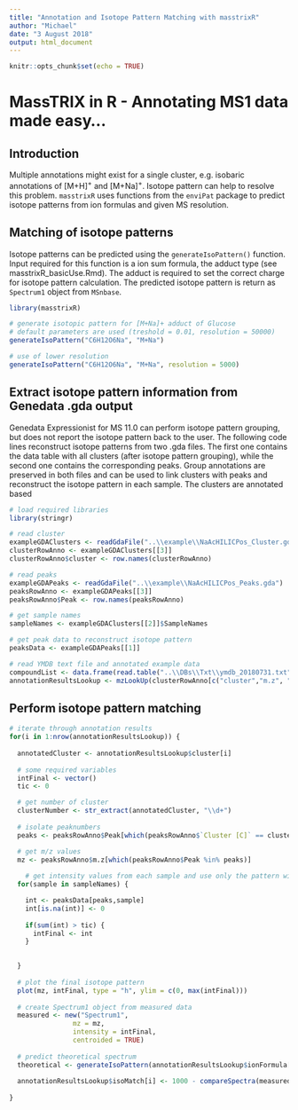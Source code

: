 ```yaml
---
title: "Annotation and Isotope Pattern Matching with masstrixR"
author: "Michael"
date: "3 August 2018"
output: html_document
---
```


```r
knitr::opts_chunk$set(echo = TRUE)
```

# MassTRIX in R - Annotating MS1 data made easy...

## Introduction

Multiple annotations might exist for a single cluster, e.g. isobaric annotations of [M+H]^+^ and [M+Na]^+^. Isotope pattern can help to resolve this problem. <code>masstrixR</code> uses functions from the <code>enviPat</code> package to predict isotope patterns from ion formulas and given MS resolution.

## Matching of isotope patterns

Isotope patterns can be predicted using the <code>generateIsoPattern()</code> function. Input required for this function is a ion sum formula, the adduct type (see masstrixR_basicUse.Rmd). The adduct is required to set the correct charge for isotope pattern calculation. The predicted isotope pattern is return as <code>Spectrum1</code> object from <code>MSnbase</code>.

```r
library(masstrixR)

# generate isotopic pattern for [M+Na]+ adduct of Glucose
# default parameters are used (treshold = 0.01, resolution = 50000)
generateIsoPattern("C6H12O6Na", "M+Na")

# use of lower resolution
generateIsoPattern("C6H12O6Na", "M+Na", resolution = 5000)
```

## Extract isotope pattern information from Genedata .gda output

Genedata Expressionist for MS 11.0 can perform isotope pattern grouping, but does not report the isotope pattern back to the user. The following code lines reconstruct isotope patterns from two .gda files. The first one contains the data table with all clusters (after isotope pattern grouping), while the second one contains the corresponding peaks. Group annotations are preserved in both files and can be used to link clusters with peaks and reconstruct the isotope pattern in each sample. The clusters are annotated based 

```r
# load required libraries
library(stringr)

# read cluster
exampleGDAClusters <- readGdaFile("..\\example\\NaAcHILICPos_Cluster.gda")
clusterRowAnno <- exampleGDAClusters[[3]]
clusterRowAnno$cluster <- row.names(clusterRowAnno)

# read peaks
exampleGDAPeaks <- readGdaFile("..\\example\\NaAcHILICPos_Peaks.gda")
peaksRowAnno <- exampleGDAPeaks[[3]]
peaksRowAnno$Peak <- row.names(peaksRowAnno)

# get sample names
sampleNames <- exampleGDAClusters[[2]]$SampleNames

# get peak data to reconstruct isotope pattern
peaksData <- exampleGDAPeaks[[1]]

# read YMDB text file and annotated example data
compoundList <- data.frame(read.table("..\\DBs\\Txt\\ymdb_20180731.txt", sep = "\t", header = T, stringsAsFactors = F, comment.char = ""))
annotationResultsLookup <- mzLookUp(clusterRowAnno[c("cluster","m.z", "RT")], compoundList, mzTol = 0.005, tolType = "abs", c("M+H", "M+Na"))
```

## Perform isotope pattern matching


```r
# iterate through annotation results
for(i in 1:nrow(annotationResultsLookup)) {
  
  annotatedCluster <- annotationResultsLookup$cluster[i]
  
  # some required variables
  intFinal <- vector()
  tic <- 0

  # get number of cluster
  clusterNumber <- str_extract(annotatedCluster, "\\d+")
  
  # isolate peaknumbers
  peaks <- peaksRowAnno$Peak[which(peaksRowAnno$`Cluster [C]` == clusterNumber)]

  # get m/z values
  mz <- peaksRowAnno$m.z[which(peaksRowAnno$Peak %in% peaks)]
  
    # get intensity values from each sample and use only the pattern with highest TIC
  for(sample in sampleNames) {

    int <- peaksData[peaks,sample]
    int[is.na(int)] <- 0
    
    if(sum(int) > tic) {
      intFinal <- int
    }
    

  }
  
  # plot the final isotope pattern
  plot(mz, intFinal, type = "h", ylim = c(0, max(intFinal)))
  
  # create Spectrum1 object from measured data
  measured <- new("Spectrum1",
                mz = mz,
                intensity = intFinal,
                centroided = TRUE)
  
  # predict theoretical spectrum
  theoretical <- generateIsoPattern(annotationResultsLookup$ionFormula[i], annotationResultsLookup$adductType[i], plotit = FALSE)
  
  annotationResultsLookup$isoMatch[i] <- 1000 - compareSpectra(measured, theoretical, fun = "dotproduct") * 1000
  
}


```
